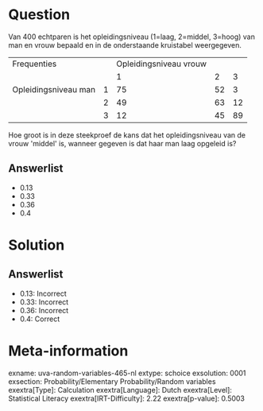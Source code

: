 Question
========

Van 400 echtparen is het opleidingsniveau (1=laag, 2=middel, 3=hoog) van
man en vrouw bepaald en in de onderstaande kruistabel weergegeven.

  ---------------------- --- ------------------------ ---- ----
  Frequenties                Opleidingsniveau vrouw        
                             1                        2    3
  Opleidingsniveau man   1   75                       52   3
                         2   49                       63   12
                         3   12                       45   89
  ---------------------- --- ------------------------ ---- ----

Hoe groot is in deze steekproef de kans dat het opleidingsniveau van de
vrouw \'middel\' is, wanneer gegeven is dat haar man laag opgeleid is?

Answerlist
----------

* 0.13
* 0.33
* 0.36
* 0.4

Solution
========

Answerlist
----------

* 0.13: Incorrect
* 0.33: Incorrect
* 0.36: Incorrect
* 0.4: Correct

Meta-information
================
exname: uva-random-variables-465-nl
extype: schoice
exsolution: 0001
exsection: Probability/Elementary Probability/Random variables
exextra[Type]: Calculation
exextra[Language]: Dutch
exextra[Level]: Statistical Literacy
exextra[IRT-Difficulty]: 2.22
exextra[p-value]: 0.5003
